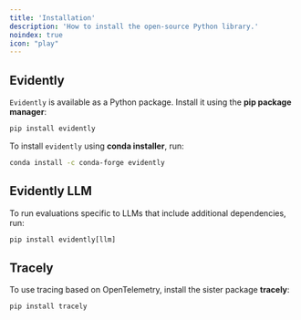 ```yaml
---
title: 'Installation'
description: 'How to install the open-source Python library.'
noindex: true
icon: "play"
---
```


## Evidently

`Evidently` is available as a Python package. Install it using the **pip package manager**:

```python
pip install evidently
```

To install `evidently` using **conda installer**, run:

```sh
conda install -c conda-forge evidently
```

## Evidently LLM

To run evaluations specific to LLMs that include additional dependencies, run:

```python
pip install evidently[llm]
```

## Tracely

To use tracing based on OpenTelemetry, install the sister package **tracely**:

```sh
pip install tracely
```